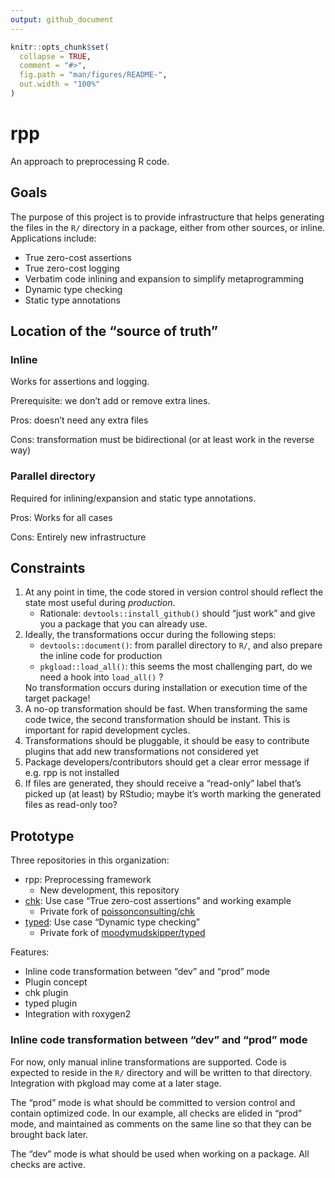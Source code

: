 ```yaml
---
output: github_document
---
```


<!-- README.md is generated from README.Rmd. Please edit that file -->

```r
knitr::opts_chunk$set(
  collapse = TRUE,
  comment = "#>",
  fig.path = "man/figures/README-",
  out.width = "100%"
)
```

# rpp

<!-- badges: start -->
<!-- badges: end -->

An approach to preprocessing R code.

## Goals

The purpose of this project is to provide infrastructure that helps generating the files in the `R/` directory in a package, either from other sources, or inline.
Applications include:

- True zero-cost assertions
- True zero-cost logging
- Verbatim code inlining and expansion to simplify metaprogramming
- Dynamic type checking
- Static type annotations

## Location of the "source of truth"

### Inline

Works for assertions and logging.

Prerequisite: we don't add or remove extra lines.

Pros: doesn't need any extra files

Cons: transformation must be bidirectional (or at least work in the reverse way)

### Parallel directory

Required for inlining/expansion and static type annotations.

Pros: Works for all cases

Cons: Entirely new infrastructure

## Constraints

1. At any point in time, the code stored in version control should reflect the state most useful during *production*.
    - Rationale: `devtools::install_github()` should "just work" and give you a package that you can already use.
3. Ideally, the transformations occur during the following steps:
    - `devtools::document()`: from parallel directory to `R/`, and also prepare the inline code for production
    - `pkgload::load_all()`: this seems the most challenging part, do we need a hook into `load_all()` ?

    No transformation occurs during installation or execution time of the target package!
3. A no-op transformation should be fast.
    When transforming the same code twice, the second transformation should be instant.
    This is important for rapid development cycles.
4. Transformations should be pluggable, it should be easy to contribute plugins that add new transformations not considered yet
5. Package developers/contributors should get a clear error message if e.g. rpp is not installed
6. If files are generated, they should receive a "read-only" label that's picked up (at least) by RStudio; maybe it's worth marking the generated files as read-only too?

## Prototype

Three repositories in this organization:

- rpp: Preprocessing framework
    - New development, this repository
- [chk](https://github.com/Q-language/chk): Use case "True zero-cost assertions" and working example
    - Private fork of [poissonconsulting/chk](https://github.com/poissonconsulting/chk)
- [typed](https://github.com/Q-language/typed): Use case "Dynamic type checking"
    - Private fork of [moodymudskipper/typed](https://github.com/moodymudskipper/typed)

Features:

- Inline code transformation between "dev" and "prod" mode
- Plugin concept
- chk plugin
- typed plugin
- Integration with roxygen2

### Inline code transformation between "dev" and "prod" mode

For now, only manual inline transformations are supported.
Code is expected to reside in the `R/` directory and will be written to that directory.
Integration with pkgload may come at a later stage.

The "prod" mode is what should be committed to version control and contain optimized code.
In our example, all checks are elided in "prod" mode, and maintained as comments on the same line so that they can be brought back later.

The "dev" mode is what should be used when working on a package.
All checks are active.
